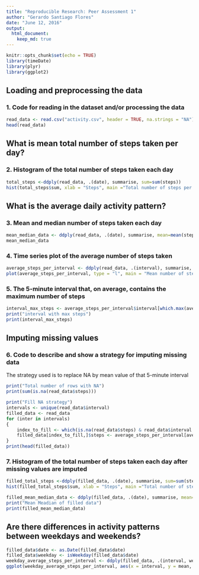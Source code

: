 ```yaml
---
title: "Reproducible Research: Peer Assessment 1"
author: "Gerardo Santiago Flores"
date: "June 12, 2016"
output: 
  html_document:
    keep_md: true
---
```


```r
knitr::opts_chunk$set(echo = TRUE)
library(timeDate)
library(plyr)
library(ggplot2)
```

## Loading and preprocessing the data
### 1. Code for reading in the dataset and/or processing the data
```r
read_data <- read.csv("activity.csv", header = TRUE, na.strings = "NA")
head(read_data)
```


## What is mean total number of steps taken per day?
### 2. Histogram of the total number of steps taken each day
```r
total_steps <-ddply(read_data, .(date), summarise, sum=sum(steps))
hist(total_steps$sum, xlab = "Steps", main ="Total number of steps per day ")
```

## What is the average daily activity pattern?
### 3. Mean and median number of steps taken each day
```r
mean_median_data <- ddply(read_data, .(date), summarise, mean=mean(steps, na.rm = TRUE), median=median(steps, na.rm = TRUE))
mean_median_data

```

### 4. Time series plot of the average number of steps taken

```r
average_steps_per_interval <- ddply(read_data, .(interval), summarise, mean=mean(steps, na.rm = TRUE))
plot(average_steps_per_interval, type = "l", main = "Mean number of steps per interval")
```

### 5. The 5-minute interval that, on average, contains the maximum number of steps

```r
interval_max_steps <- average_steps_per_interval$interval[which.max(average_steps_per_interval$mean)]
print("interval with max steps")
print(interval_max_steps)
```

## Imputing missing values
### 6. Code to describe and show a strategy for imputing missing data
The strategy used is to replace NA by mean value of that 5-minute interval

```r
print("Total number of rows with NA")
print(sum(is.na(read_data$steps)))
```

```r
print("Fill NA strategy")
intervals <- unique(read_data$interval)
filled_data <- read_data
for (inter in intervals)
{
    index_to_fill <- which(is.na(read_data$steps) & read_data$interval == inter)
    filled_data[index_to_fill,]$steps <- average_steps_per_interval[average_steps_per_interval$interval == inter,]$mean
}
print(head(filled_data))
```

### 7. Histogram of the total number of steps taken each day after missing values are imputed

```r
filled_total_steps <-ddply(filled_data, .(date), summarise, sum=sum(steps))
hist(filled_total_steps$sum, xlab = "Steps", main ="Total number of steps per day (Filled Data)")
```

```r

filled_mean_median_data <- ddply(filled_data, .(date), summarise, mean=mean(steps, na.rm = TRUE), median=median(steps, na.rm = TRUE))
print("Mean Meadian of filled data")
print(filled_mean_median_data)

```

## Are there differences in activity patterns between weekdays and weekends?

```r
filled_data$date <- as.Date(filled_data$date)
filled_data$weekday <- isWeekday(filled_data$date)
weekday_average_steps_per_interval <- ddply(filled_data, .(interval, weekday), summarise, mean=mean(steps, na.rm = TRUE))
ggplot(weekday_average_steps_per_interval, aes(x = interval, y = mean, colour = weekday)) + geom_line() + facet_grid(weekday ~ .) + ggtitle("Mean steps per interval") + labs(x="Interval",y="Number of steps") 
```